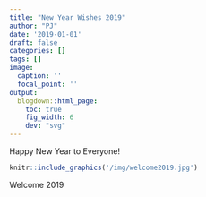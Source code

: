 ```yaml
---
title: "New Year Wishes 2019"
author: "PJ"
date: '2019-01-01'
draft: false
categories: []
tags: []
image:
  caption: ''
  focal_point: ''
output:
  blogdown::html_page:
    toc: true
    fig_width: 6
    dev: "svg"
---
```


Happy New Year to Everyone!

```r
knitr::include_graphics('/img/welcome2019.jpg')
```

Welcome 2019
